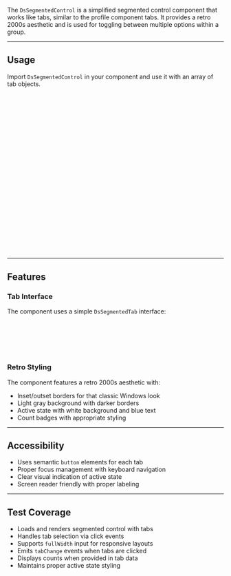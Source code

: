 

The `DsSegmentedControl` is a simplified segmented control component that works like tabs, similar to the profile component tabs. It provides a retro 2000s aesthetic and is used for toggling between multiple options within a group.

<Canvas of={SegmentedControlStories.Default} />

---

## Usage

Import `DsSegmentedControl` in your component and use it with an array of tab objects.

```ts
import { DsSegmentedControl, type DsSegmentedTab } from '@ui/segmented-control'; // 👈 add to file imports

@Component({
  imports: [DsSegmentedControl], // 👈 add to component imports
  template: `...`,
})
export class AppComponent {
  tabs: DsSegmentedTab[] = [
    { id: 'tab1', label: 'ALL USERS', count: 25 },
    { id: 'tab2', label: 'ADMINS', count: 3 },
    { id: 'tab3', label: 'PREMIUM', count: 8 },
  ];

  activeTab = signal('tab1');

  onTabChange(tabId: string) {
    this.activeTab.set(tabId);
  }
}
```

```html
<ds-segmented-control
  [tabs]="tabs"
  [activeTab]="activeTab()"
  (tabChange)="onTabChange($event)"
></ds-segmented-control>
```

---

## Features

### Tab Interface

The component uses a simple `DsSegmentedTab` interface:

```typescript
interface DsSegmentedTab {
  id: string; // Unique identifier for the tab
  label: string; // Display text (automatically uppercased)
  count?: number; // Optional count to display in parentheses
}
```

### Retro Styling

The component features a retro 2000s aesthetic with:

- Inset/outset borders for that classic Windows look
- Light gray background with darker borders
- Active state with white background and blue text
- Count badges with appropriate styling

---

## Accessibility

- Uses semantic `button` elements for each tab
- Proper focus management with keyboard navigation
- Clear visual indication of active state
- Screen reader friendly with proper labeling

---

## Test Coverage

- Loads and renders segmented control with tabs
- Handles tab selection via click events
- Supports `fullWidth` input for responsive layouts
- Emits `tabChange` events when tabs are clicked
- Displays counts when provided in tab data
- Maintains proper active state styling
